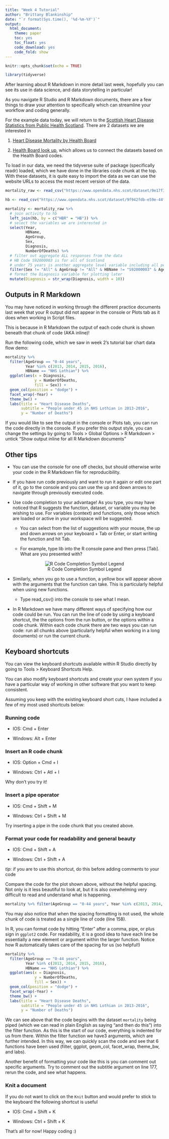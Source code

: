 ```yaml
---
title: "Week 4 Tutorial"
author: "Brittany Blankinship"
date: "`r format(Sys.time(), '%d-%m-%Y')`"
output: 
  html_document: 
    theme: paper
    toc: yes
    toc_float: yes
    code_download: yes
    code_fold: show
---
```


```r
knitr::opts_chunk$set(echo = TRUE)
```

```r
library(tidyverse)
```

After learning about R Markdown in more detail last week, hopefully you can see its use in data science, and data storytelling in particular! 

As you navigate R Studio and R Markdown documents, there are a few things to draw your attention to specifically which can streamline your workflow and coding generally. 

For the example data today, we will return to the [Scottish Heart Disease Statistics from Public Health Scotland](https://www.opendata.nhs.scot/dataset/scottish-heart-disease-statistics). There are 2 datasets we are interested in

1. [Heart Disease Mortality by Health Board](https://www.opendata.nhs.scot/dataset/scottish-heart-disease-statistics/resource/dc0512a8-eb49-43b9-84f1-17ef95365d57)

2. [Health Board look up](https://www.opendata.nhs.scot/dataset/9f942fdb-e59e-44f5-b534-d6e17229cc7b/resource/652ff726-e676-4a20-abda-435b98dd7bdc), which allows us to connect the datasets based on the Health Board codes.

To load in our data, we need the tidyverse suite of package (specifically readr) loaded, which we have done in the libraries code chunk at the top. With these datasets, it is quite easy to import the data as we can use the website URLs to access the most recent version of the data. 

```r
mortality_raw <- read_csv("https://www.opendata.nhs.scot/dataset/0e17f3fc-9429-48aa-b1ba-2b7e55688253/resource/dc0512a8-eb49-43b9-84f1-17ef95365d57/download/hd_mortalitybyhbr.csv")

hb <- read_csv("https://www.opendata.nhs.scot/dataset/9f942fdb-e59e-44f5-b534-d6e17229cc7b/resource/652ff726-e676-4a20-abda-435b98dd7bdc/download/hb14_hb19.csv")
```


```r
mortality <- mortality_raw %>%
  # join activity to hb 
  left_join(hb, by = c("HBR" = "HB")) %>%
  # select the variables we are interested in 
  select(Year, 
         HBName, 
         AgeGroup,
         Sex,
         Diagnosis,
         NumberOfDeaths) %>%
  # filter out aggregate ALL responses from the data 
  # HB Code S92000003 is for all of Scotland
  # under 75 years is another aggregate level variable including all people under 65 
  filter(Sex != "All" & AgeGroup != "All" & HBName != "S92000003" & AgeGroup != "under75 years") %>% 
  # format the Diagnosis variable for plotting later 
  mutate(Diagnosis = str_wrap(Diagnosis, width = 10))
```

## Outputs in R Markdown 

You may have noticed in working through the different practice documents last week that your R output did not appear in the console or Plots tab as it does when working in Script files. 

This is because in R Markdown the output of each code chunk is shown beneath that chunk of code (AKA inline)!

Run the following code, which we saw in week 2's tutorial bar chart data flow demo:

```r
mortality %>%
  filter(AgeGroup == "0-44 years",
         Year %in% c(2013, 2014, 2015, 2016),
         HBName == "NHS Lothian") %>%
  ggplot(aes(x = Diagnosis, 
             y = NumberOfDeaths, 
             fill = Sex)) + 
  geom_col(position = "dodge") + 
  facet_wrap(~Year) + 
  theme_bw() + 
  labs(title = "Heart Disease Deaths", 
       subtitle = "People under 45 in NHS Lothian in 2013-2016", 
       y = "Number of Deaths")
```

If you would like to see the output in the console or Plots tab, you can run the code directly in the console. If you prefer this output style, you can change the settings by going to Tools > Global Options > R Markdown > untick "Show output inline for all R Markdown documents" 


## Other tips

* You can use the console for one off checks, but should otherwise write your code in the R Markdown file for reproducibility. 

* If you have run code previously and want to run it again or edit one part of it, go to the console and you can use the up and down arrows to navigate through previously executed code. 

* Use code completion to your advantage! As you type, you may have noticed that R suggests the function, dataset, or variable you may be wishing to use. For variables (context) and functions, only those which are loaded or active in your workspace will be suggested.

   + You can select from the list of suggestions with your mouse, the up and down arrows on your keyboard + Tab or Enter, or start writing the function and hit Tab. 

  + For example, type lib into the R console pane and then press [Tab]. What are you presented with?

<center> ![R Code Completion Symbol Legend](figures/R Completion Symbol Legend.png) </center>


* Similarly, when you go to use a function, a yellow box will appear above with the arguments that the function can take. This is particularly helpful when using new functions. 

    + Type read_csv() into the console to see what I mean. 

* In R Markdown we have many different ways of specifying how our code could be run. You can run the line of code by using a keyboard shortcut, the the options from the run button, or the options within a code chunk. Within each code chunk there are two ways you can run code: run all chunks above (particularly helpful when working in a long documents) or run the current chunk. 

## Keyboard shortcuts 

You can view the keyboard shortcuts available within R Studio directly by going to Tools > Keyboard Shortcuts Help. 

You can also modify keyboard shortcuts and create your own system if you have a particular way of working in other software that you want to keep consistent. 

Assuming you keep with the existing keyboard short cuts, I have included a few of my most used shortcuts below: 

### Running code 

* IOS: Cmd + Enter

* Windows: Alt + Enter

### Insert an R code chunk 

* IOS: Option + Cmd + I 

* Windows: Ctrl + Atl + I 

Why don't you try it! 

### Insert a pipe operator

* IOS: Cmd + Shift + M

* Windows: Ctrl + Shift + M 

Try inserting a pipe in the code chunk that you created above. 

### Format your code for readability and general beauty 

* IOS: Cmd + Shift + A

* Windows: Ctrl + Shift + A

*tip*: if you are to use this shortcut, do this before adding comments to your code 

Compare the code for the plot shown above, without the helpful spacing. Not only is it less beautiful to look at, but it is also ovewhelming very difficult to read and understand what is happening.  

```r
mortality %>% filter(AgeGroup == "0-44 years", Year %in% c(2013, 2014, 2015, 2016), HBName == "NHS Lothian") %>% ggplot(aes(x = Diagnosis, y = NumberOfDeaths, fill = Sex)) + geom_col(position = "dodge") + facet_wrap(~Year) + theme_bw() + labs(title = "Heart Disease Deaths", subtitle = "People under 45 in NHS Lothian in 2013-2016", y = "Number of Deaths")
```

You may also notice that when the spacing formatting is not used, the whole chunk of code is treated as a single line of code (line 158).

In R, you can format code by hitting "Enter" after a comma, pipe, or plus sign in `ggplot2` code. For readability, it is a good idea to have each line be essentially a new element or argument within the larger function. Notice how R automatically takes care of the spacing for us (so helpful!)

```r
mortality %>%
  filter(AgeGroup == "0-44 years",
         Year %in% c(2013, 2014, 2015, 2016),
         HBName == "NHS Lothian") %>%
  ggplot(aes(x = Diagnosis, 
             y = NumberOfDeaths, 
             fill = Sex)) + 
  geom_col(position = "dodge") + 
  facet_wrap(~Year) + 
  theme_bw() + 
  labs(title = "Heart Disease Deaths", 
       subtitle = "People under 45 in NHS Lothian in 2013-2016", 
       y = "Number of Deaths") 
```

We can see above that the code begins with the dataset `mortality` being piped (which we can read in plain English as saying "and then do this") into the filter function. As this is the start of our code, everything is indented for us from there. Within the filter function we have3 arguments, which are further intended. In this way, we can quickly scan the code and see that 6 functions have been used (filter, ggplot, geom_col, facet_wrap, theme_bw, and labs).

Another benefit of formatting your code like this is you can comment out specific arguments. Try to comment out the subtitle argument on line 177, rerun the code, and see what happens. 

### Knit a document 

If you do not want to click on the `Knit` button and would prefer to stick to the keyboard the following shortcut is useful 

* IOS: Cmd + Shift + K

* Windows: Ctrl + Shift + K


That's all for now! Happy coding :) 

